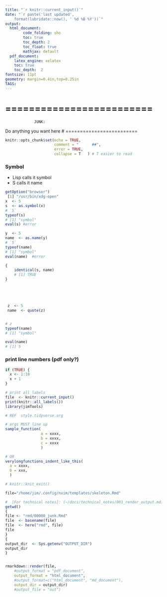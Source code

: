 ```yaml
---
title: "`r knitr::current_input()`"
date: "`r paste('last updated', 
    format(lubridate::now(), ' %d %B %Y'))`"
output:   
  html_document:  
        code_folding: sho
        toc: true 
        toc_depth: 2
        toc_float: true
        mathjax: default
  pdf_document:   
    latex_engine: xelatex  
    toc: true
    toc_depth:  2   
fontsize: 11pt   
geometry: margin=0.4in,top=0.25in   
TAGS:  
---
```



<!-- comment 

-->

# =========================
                 JUNK:
Do anything you want here
# =========================


```r
knitr::opts_chunk$set(echo = TRUE,
                      comment = "      ##",
                      error = TRUE,
                      collapse = T   ) # T easier to read
```

### Symbol
 *  Lisp calls it symbol
 *  S calls it name
```r

getOption("browser")
 [1] "/usr/bin/xdg-open"
x  <- 5
s  <- as.symbol(x)
# `5`
typeof(s)
# [1] "symbol"
eval(s) #error

y  <- 5
name  <- as.name(y)
# `5`
typeof(name)
# [1] "symbol"
eval(name)  #error

{
    identical(s, name)
    # [1] TRUE
}





 z  <- 5
 name  <- quote(z)


# z
typeof(name)
# [1] "symbol"

eval(name)
# [1] 5
```


### print line numbers (pdf only?)
```r
if (TRUE) {
  x <- 1:10
  x + 1
}
```

```r
# print all labels
file  <- knitr::current_input() 
print(knitr::all_labels())
library(jimTools)
``` 

```r
# REF  style.tidyverse.org

# args MUST line up
sample_function(
                a = xxxx,
                b = xxxx,
                c = xxxx
                )

# OR
verylongfunctions_indent_like_this(
  a = xxxx,
  b = xxx,
  )

```

```r
# knitr::knit_exit()
```

\newpage


```r
file="/home/jim/.config/nvim/templates/skeleton.Rmd"
```

```r
#  [For technical notes]: (~/docs/technical_notes/001_render_output.md)
getwd()
{
file <- "rmd/00000_junk.Rmd"
file  <- basename(file)
file  <- here("rmd", file)
file
}
{
output_dir  <- Sys.getenv("OUTPUT_DIR")
output_dir
}


rmarkdown::render(file,
    #output_format = "pdf_document",
    output_format = "html_document",
    #output_format=c("html_document", "md_document"),
    output_dir = output_dir)
    #output_file = "out")

```
